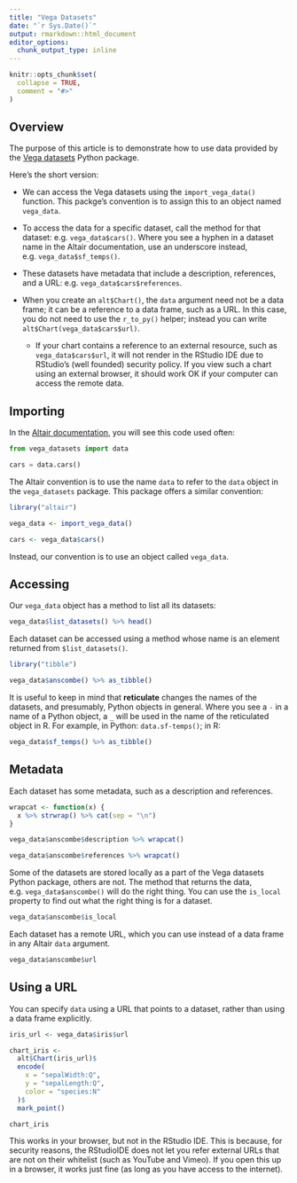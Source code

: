 ```yaml
---
title: "Vega Datasets"
date: "`r Sys.Date()`"
output: rmarkdown::html_document
editor_options:
  chunk_output_type: inline
---
```


```r
knitr::opts_chunk$set(
  collapse = TRUE,
  comment = "#>"
)
```

## Overview

The purpose of this article is to demonstrate how to use data provided by the [Vega datasets](https://github.com/altair-viz/vega_datasets) Python package.

Here's the short version:

- We can access the Vega datasets using the `import_vega_data()` function. This packge's convention is to assign this to an object named `vega_data`.

- To access the data for a specific dataset, call the method for that dataset: e.g. `vega_data$cars()`. Where you see a hyphen in a dataset name in the Altair documentation, use an underscore instead, e.g. `vega_data$sf_temps()`.

- These datasets have metadata that include a description, references, and a URL: e.g. `vega_data$cars$references`.

- When you create an `alt$Chart()`, the `data` argument need not be a data frame; it can be a reference to a data frame, such as a URL. In this case, you do not need to use the `r_to_py()` helper; instead you can write `alt$Chart(vega_data$cars$url)`. 

  - If your chart contains a reference to an external resource, such as `vega_data$cars$url`, it will not render in the RStudio IDE due to RStudio's (well founded) security policy. If you view such a chart using an external browser, it should work OK if your computer can access the remote data.

## Importing

In the [Altair documentation](https://altair-viz.github.io/getting_started/installation.html), you will see this code used often:

```python 
from vega_datasets import data

cars = data.cars()
```

The Altair convention is to use the name `data` to refer to the `data` object in the `vega_datasets` package. This package offers a similar convention:

```r
library("altair")

vega_data <- import_vega_data()

cars <- vega_data$cars()
```

Instead, our convention is to use an object called `vega_data`.

## Accessing

Our `vega_data` object has a method to list all its datasets:

```r
vega_data$list_datasets() %>% head()
```

Each dataset can be accessed using a method whose name is an element returned from `$list_datasets()`. 

```r
library("tibble")

vega_data$anscombe() %>% as_tibble()
```

It is useful to keep in mind that **reticulate** changes the names of the datasets, and presumably, Python objects in general. Where you see a `-` in a name of a Python object, a `_` will be used in the name of the reticulated object in R. For example, in Python: `data.sf-temps()`; in R:

```r
vega_data$sf_temps() %>% as_tibble()
```

## Metadata

Each dataset has some metadata, such as a description and references.

```r
wrapcat <- function(x) {
  x %>% strwrap() %>% cat(sep = "\n")
}

vega_data$anscombe$description %>% wrapcat()
```

```r
vega_data$anscombe$references %>% wrapcat()
```

Some of the datasets are stored locally as a part of the Vega datasets Python package, others are not. The method that returns the data, e.g. `vega_data$anscombe()` will do the right thing. You can use the `is_local` property to find out what the right thing is for a dataset.

```r
vega_data$anscombe$is_local
```

Each dataset has a remote URL, which you can use instead of a data frame in any Altair `data` argument.

```r
vega_data$anscombe$url
```

## Using a URL

You can specify `data` using a URL that points to a dataset, rather than using a data frame explicitly. 

```r
iris_url <- vega_data$iris$url

chart_iris <- 
  alt$Chart(iris_url)$
  encode(
    x = "sepalWidth:Q",
    y = "sepalLength:Q",
    color = "species:N"
  )$
  mark_point()

chart_iris
```

This works in your browser, but not in the RStudio IDE. This is because, for security reasons, the RStudioIDE does not let you refer external URLs that are not on their whitelist (such as YouTube and Vimeo). If you open this up in a browser, it works just fine (as long as you have access to the internet).
